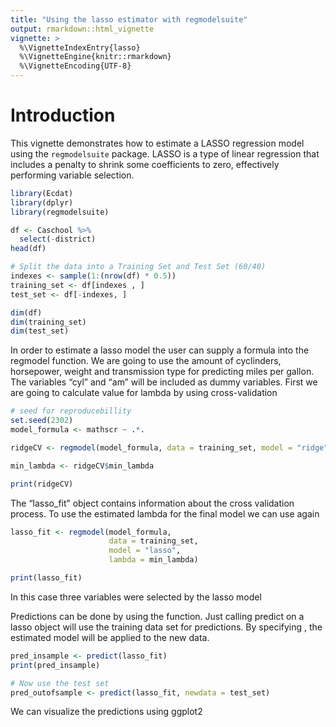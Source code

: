 ```yaml
---
title: "Using the lasso estimator with regmodelsuite"
output: rmarkdown::html_vignette
vignette: >
  %\VignetteIndexEntry{lasso}
  %\VignetteEngine{knitr::rmarkdown}
  %\VignetteEncoding{UTF-8}
---
```


# Introduction

This vignette demonstrates how to estimate a LASSO regression model using the `regmodelsuite` package. LASSO is a type of linear regression that includes a penalty to shrink some coefficients to zero, effectively performing variable selection.



```r
library(Ecdat)
library(dplyr)
library(regmodelsuite)

df <- Caschool %>%
  select(-district)
head(df)

# Split the data into a Training Set and Test Set (60/40)
indexes <- sample(1:(nrow(df) * 0.5))
training_set <- df[indexes , ]
test_set <- df[-indexes, ] 

dim(df)
dim(training_set)
dim(test_set)

```
In order to estimate a lasso model the user can supply a formula into the regmodel function. We are going to use the amount of cyclinders, horsepower, weight and transmission type for predicting miles per gallon. The variables "cyl" and "am" will be included as dummy variables.
First we are going to calculate value for lambda by using cross-validation

```r
# seed for reproducebillity
set.seed(2302)
model_formula <- mathscr ~ .*.

ridgeCV <- regmodel(model_formula, data = training_set, model = "ridge", cv = T)

min_lambda <- ridgeCV$min_lambda

print(ridgeCV)


```
The "lasso_fit" object contains information about the cross validation process. To use the estimated lambda for the final model we can use \code{regmodel} again

```r
lasso_fit <- regmodel(model_formula,
                      data = training_set,
                      model = "lasso",
                      lambda = min_lambda)

print(lasso_fit)
```
In this case three variables were selected by the lasso model

Predictions can be done by using the \code{predict()} function.
Just calling predict on a lasso object will use the training data set for 
predictions. By specifying \code{newdata}, the estimated model will be applied to 
the new data.

```r
pred_insample <- predict(lasso_fit)
print(pred_insample)

# Now use the test set
pred_outofsample <- predict(lasso_fit, newdata = test_set)
```

We can visualize the predictions using ggplot2
```r

```

